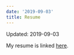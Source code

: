```yaml
---
date: '2019-09-03'
title: Resume
---
```


Updated: 2019-09-03

My resume is linked [here](Resume.pdf).
